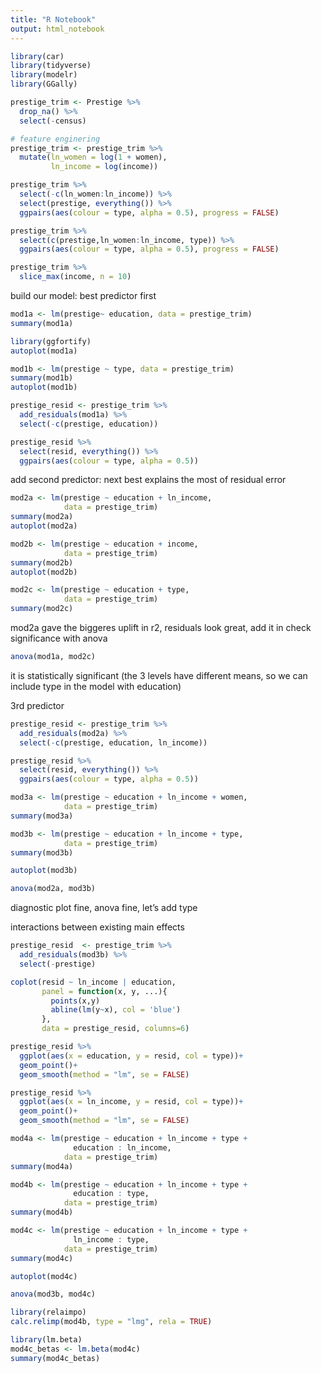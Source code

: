 ```yaml
---
title: "R Notebook"
output: html_notebook
---
```


```r
library(car)
library(tidyverse)
library(modelr)
library(GGally)
```

```r
prestige_trim <- Prestige %>%
  drop_na() %>%
  select(-census)

# feature enginering 
prestige_trim <- prestige_trim %>% 
  mutate(ln_women = log(1 + women), 
         ln_income = log(income))
```
```r
prestige_trim %>%
  select(-c(ln_women:ln_income)) %>% 
  select(prestige, everything()) %>% 
  ggpairs(aes(colour = type, alpha = 0.5), progress = FALSE)
```
```r
prestige_trim %>%
  select(c(prestige,ln_women:ln_income, type)) %>% 
  ggpairs(aes(colour = type, alpha = 0.5), progress = FALSE)
```
```r
prestige_trim %>% 
  slice_max(income, n = 10)
```
build our model: best predictor first 
```r
mod1a <- lm(prestige~ education, data = prestige_trim)
summary(mod1a)
```
```r
library(ggfortify)
autoplot(mod1a)
```
```r
mod1b <- lm(prestige ~ type, data = prestige_trim)
summary(mod1b)
autoplot(mod1b)
```
```r
prestige_resid <- prestige_trim %>% 
  add_residuals(mod1a) %>% 
  select(-c(prestige, education))

prestige_resid %>% 
  select(resid, everything()) %>% 
  ggpairs(aes(colour = type, alpha = 0.5))
```
add second predictor: next best 
explains the most of residual error 

```r
mod2a <- lm(prestige ~ education + ln_income,
            data = prestige_trim)
summary(mod2a)
autoplot(mod2a)
```
```r
mod2b <- lm(prestige ~ education + income,
            data = prestige_trim)
summary(mod2b)
autoplot(mod2b)
```
```r
mod2c <- lm(prestige ~ education + type,
            data = prestige_trim)
summary(mod2c)
```
mod2a gave the biggeres uplift in r2, residuals look great, add it in 
check significance with anova 
```r
anova(mod1a, mod2c)
```
it is statistically significant (the 3 levels have different means, so we 
can include type in the model with education)


3rd predictor
```r
prestige_resid <- prestige_trim %>% 
  add_residuals(mod2a) %>% 
  select(-c(prestige, education, ln_income))

prestige_resid %>% 
  select(resid, everything()) %>% 
  ggpairs(aes(colour = type, alpha = 0.5))
```

```r
mod3a <- lm(prestige ~ education + ln_income + women,
            data = prestige_trim)
summary(mod3a)
```
```r
mod3b <- lm(prestige ~ education + ln_income + type,
            data = prestige_trim)
summary(mod3b)
```
```r
autoplot(mod3b)
```
```r
anova(mod2a, mod3b)
```
diagnostic plot fine, anova fine, let's add type 


interactions between existing main effects 
```r
prestige_resid  <- prestige_trim %>% 
  add_residuals(mod3b) %>% 
  select(-prestige)
```

```r
coplot(resid ~ ln_income | education, 
       panel = function(x, y, ...){
         points(x,y)
         abline(lm(y~x), col = 'blue')
       },
       data = prestige_resid, columns=6)
```
```r
prestige_resid %>% 
  ggplot(aes(x = education, y = resid, col = type))+
  geom_point()+
  geom_smooth(method = "lm", se = FALSE)
```
```r
prestige_resid %>% 
  ggplot(aes(x = ln_income, y = resid, col = type))+
  geom_point()+
  geom_smooth(method = "lm", se = FALSE)
```
```r
mod4a <- lm(prestige ~ education + ln_income + type +
              education : ln_income,
            data = prestige_trim)
summary(mod4a)
```

```r
mod4b <- lm(prestige ~ education + ln_income + type +
              education : type,
            data = prestige_trim)
summary(mod4b)
```

```r
mod4c <- lm(prestige ~ education + ln_income + type +
              ln_income : type,
            data = prestige_trim)
summary(mod4c)
```
```r
autoplot(mod4c)
```
```r
anova(mod3b, mod4c)
```

```r
library(relaimpo)
calc.relimp(mod4b, type = "lmg", rela = TRUE)
```

```r
library(lm.beta)
mod4c_betas <- lm.beta(mod4c)
summary(mod4c_betas)
```

